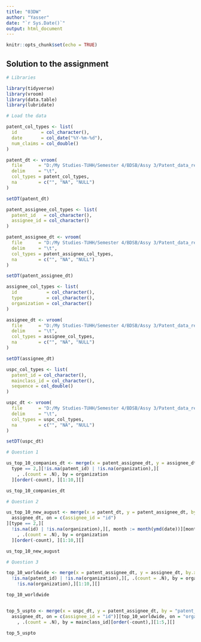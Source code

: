 ```yaml
---
title: "03DW"
author: "Yasser"
date: "`r Sys.Date()`"
output: html_document
---
```


```r
knitr::opts_chunk$set(echo = TRUE)
```

## Solution to the assignment 

```r
# Libraries

library(tidyverse)
library(vroom)
library(data.table)
library(lubridate)

# Load the data

patent_col_types <- list(
  id         = col_character(),
  date       = col_date("%Y-%m-%d"),
  num_claims = col_double()
)

patent_dt <- vroom(
  file      = "D:/My Studies-TUHH/Semester 4/BDSB/Assy 3/Patent_data_reduced/Patent_data_reduced/patent.tsv",
  delim     = "\t",
  col_types = patent_col_types,
  na        = c("", "NA", "NULL")
)

setDT(patent_dt)

patent_assignee_col_types <- list(
  patent_id   = col_character(),
  assignee_id = col_character()
)

patent_assignee_dt <- vroom(
  file      = "D:/My Studies-TUHH/Semester 4/BDSB/Assy 3/Patent_data_reduced/Patent_data_reduced/patent_assignee.tsv",
  delim     = "\t",
  col_types = patent_assignee_col_types,
  na        = c("", "NA", "NULL")
)

setDT(patent_assignee_dt)

assignee_col_types <- list(
  id           = col_character(),
  type         = col_character(),
  organization = col_character()
)

assignee_dt <- vroom(
  file      = "D:/My Studies-TUHH/Semester 4/BDSB/Assy 3/Patent_data_reduced/Patent_data_reduced/assignee.tsv",
  delim     = "\t",
  col_types = assignee_col_types,
  na        = c("", "NA", "NULL")
)

setDT(assignee_dt)

uspc_col_types <- list(
  patent_id = col_character(),
  mainclass_id = col_character(),
  sequence = col_double()
)

uspc_dt <- vroom(
  file      = "D:/My Studies-TUHH/Semester 4/BDSB/Assy 3/Patent_data_reduced/Patent_data_reduced/uspc.tsv",
  delim     = "\t",
  col_types = uspc_col_types,
  na        = c("", "NA", "NULL")
)

setDT(uspc_dt)

# Question 1

us_top_10_companies_dt <- merge(x = patent_assignee_dt, y = assignee_dt, by.x = "assignee_id", by.y = "id")[
  type == 2,][!is.na(patent_id) | !is.na(organization),][
    , .(count = .N), by = organization
  ][order(-count), ][1:10,][]

us_top_10_companies_dt

# Question 2

us_top_10_new_august <- merge(x = patent_dt, y = patent_assignee_dt, by.x = "id", by.y = "patent_id")[
  assignee_dt, on = c(assignee_id = "id")
][type == 2,][
  !is.na(id) | !is.na(organization),][, month := month(ymd(date))][month == 8, ][
    , .(count = .N), by = organization
  ][order(-count), ][1:10,][]

us_top_10_new_august

# Question 3

top_10_worldwide <- merge(x = patent_assignee_dt, y = assignee_dt, by.x = "assignee_id", by.y = "id")[
  !is.na(patent_id) | !is.na(organization),][, .(count = .N), by = organization][order(-count),][
    !is.na(organization),][1:10,][]

top_10_worldwide


top_5_uspto <- merge(x = uspc_dt, y = patent_assignee_dt, by = "patent_id")[
  assignee_dt, on = c(assignee_id = "id")][top_10_worldwide, on = "organization"][
    , .(count = .N), by = mainclass_id][order(-count),][1:5,][]

top_5_uspto
```
